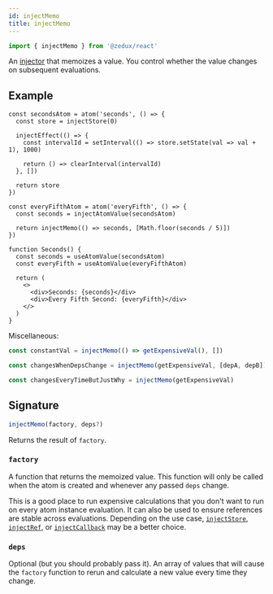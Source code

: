 ```yaml
---
id: injectMemo
title: injectMemo
---
```


```ts
import { injectMemo } from '@zedux/react'
```

An [injector](../glossary#injector) that memoizes a value. You control whether the value changes on subsequent evaluations.

## Example

```tsx live ecosystemId=injectMemo/example resultVar=Seconds
const secondsAtom = atom('seconds', () => {
  const store = injectStore(0)

  injectEffect(() => {
    const intervalId = setInterval(() => store.setState(val => val + 1), 1000)

    return () => clearInterval(intervalId)
  }, [])

  return store
})

const everyFifthAtom = atom('everyFifth', () => {
  const seconds = injectAtomValue(secondsAtom)

  return injectMemo(() => seconds, [Math.floor(seconds / 5)])
})

function Seconds() {
  const seconds = useAtomValue(secondsAtom)
  const everyFifth = useAtomValue(everyFifthAtom)

  return (
    <>
      <div>Seconds: {seconds}</div>
      <div>Every Fifth Second: {everyFifth}</div>
    </>
  )
}
```

Miscellaneous:

```ts
const constantVal = injectMemo(() => getExpensiveVal(), [])

const changesWhenDepsChange = injectMemo(getExpensiveVal, [depA, depB])

const changesEveryTimeButJustWhy = injectMemo(getExpensiveVal)
```

## Signature

```ts
injectMemo(factory, deps?)
```

Returns the result of `factory`.

### `factory`

A function that returns the memoized value. This function will only be called when the atom is created and whenever any passed `deps` change.

This is a good place to run expensive calculations that you don't want to run on every atom instance evaluation. It can also be used to ensure references are stable across evaluations. Depending on the use case, [`injectStore`](injectStore), [`injectRef`](injectRef), or [`injectCallback`](injectCallback) may be a better choice.

### `deps`

Optional (but you should probably pass it). An array of values that will cause the `factory` function to rerun and calculate a new value every time they change.

